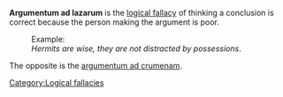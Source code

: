 '''Argumentum ad lazarum''' is the [[logical fallacy]] of thinking a conclusion is correct because the person making the argument is poor. 

:Example:
:''Hermits are wise, they are not distracted by possessions''.

The opposite is the [[argumentum ad crumenam]].

[[Category:Logical fallacies]]